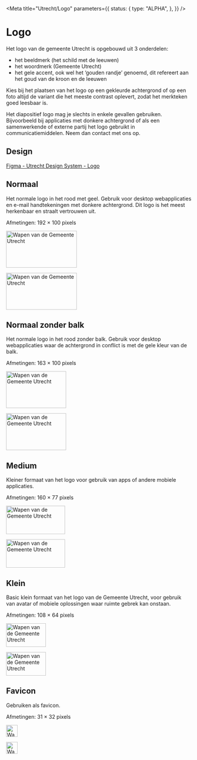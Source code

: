 <!-- @license CC0-1.0 -->


<Meta
  title="Utrecht/Logo"
  parameters={{
    status: {
      type: "ALPHA",
    },
  }}
/>

# Logo

Het logo van de gemeente Utrecht is opgebouwd uit 3 onderdelen:

- het beeldmerk (het schild met de leeuwen)
- het woordmerk (Gemeente Utrecht)
- het gele accent, ook wel het ‘gouden randje’ genoemd, dit refereert aan het goud van de kroon en de leeuwen

Kies bij het plaatsen van het logo op een gekleurde achtergrond of op een foto altijd de variant die het meeste contrast oplevert, zodat het merkteken goed leesbaar is.

Het diapositief logo mag je slechts in enkele gevallen gebruiken. Bijvoorbeeld bij applicaties met donkere achtergrond of als een samenwerkende of externe partij het logo gebruikt in communicatiemiddelen. Neem dan contact met ons op.

## Design

[Figma - Utrecht Design System - Logo](https://www.figma.com/file/msb3CfQBefPoruqNQ968Zh/Utrecht-Design-System?node-id=69%3A907)

## Normaal

Het normale logo in het rood met geel. Gebruik voor desktop webapplicaties en e-mail handtekeningen met donkere achtergrond. Dit logo is het meest herkenbaar en straalt vertrouwen uit.

Afmetingen: 192 × 100 pixels

<p style={{ padding: "1em" }}>
  <img src="logo.svg" width="192" height="100" alt="Wapen van de Gemeente Utrecht" />
</p>

<p
  style={{
    backgroundColor: "var(--utrecht-color-red-40, black)",
    color: "var(--utrecht-color-grey-100, white)",
    padding: "1em",
  }}
>
  <img src="logo-monochrome.svg" width="192" height="100" alt="Wapen van de Gemeente Utrecht" />
</p>

## Normaal zonder balk

Het normale logo in het rood zonder balk.
Gebruik voor desktop webapplicaties waar de achtergrond in conflict is met de gele kleur van de balk.

Afmetingen: 163 × 100 pixels

<p style={{ padding: "1em" }}>
  <img src="logo-lg.svg" width="163" height="100" alt="Wapen van de Gemeente Utrecht" />
</p>

<p
  style={{
    backgroundColor: "var(--utrecht-color-red-40, black)",
    color: "var(--utrecht-color-grey-100, white)",
    padding: "1em",
  }}
>
  <img src="logo-lg-monochrome.svg" width="163" height="100" alt="Wapen van de Gemeente Utrecht" />
</p>

## Medium

Kleiner formaat van het logo voor gebruik van apps of andere mobiele applicaties.

Afmetingen: 160 × 77 pixels

<p style={{ padding: "1em" }}>
  <img src="logo-md.svg" width="160" height="77" alt="Wapen van de Gemeente Utrecht" />
</p>

<p
  style={{
    backgroundColor: "var(--utrecht-color-red-40, black)",
    color: "var(--utrecht-color-grey-100, white)",
    padding: "1em",
  }}
>
  <img src="logo-md-monochrome.svg" width="160" height="77" alt="Wapen van de Gemeente Utrecht" />
</p>

## Klein

Basic klein formaat van het logo van de Gemeente Utrecht, voor gebruik van avatar of mobiele oplossingen waar ruimte gebrek kan onstaan.

Afmetingen: 108 × 64 pixels

<p style={{ padding: "1em" }}>
  <img src="logo-sm.svg" width="108" height="64" alt="Wapen van de Gemeente Utrecht" />
</p>

<p
  style={{
    backgroundColor: "var(--utrecht-color-red-40, black)",
    color: "var(--utrecht-color-grey-100, white)",
    padding: "1em",
  }}
>
  <img src="logo-sm-monochrome.svg" width="108" height="64" alt="Wapen van de Gemeente Utrecht" />
</p>

## Favicon

Gebruiken als favicon.

Afmetingen: 31 × 32 pixels

<p style={{ padding: "1em" }}>
  <img src="logo-xs.svg" width="31" height="32" alt="Wapen van de Gemeente Utrecht" />
</p>

<p
  style={{
    backgroundColor: "var(--utrecht-color-red-40, black)",
    color: "var(--utrecht-color-grey-100, white)",
    padding: "1em",
  }}
>
  <img src="logo-xs-monochrome.svg" width="31" height="32" alt="Wapen van de Gemeente Utrecht" />
</p>
